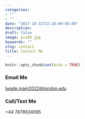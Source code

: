 ```yaml
---
categories:
- ""
- ""
date: "2017-10-31T22:26:09-05:00"
description: 
draft: false
image: pic09.jpg
keywords: ""
slug: contact
title: Contact Me
---
```


```r
knitr::opts_chunk$set(echo = TRUE)
```

### Email Me

[lwade.mam2022\@london.edu](mailto:lwade.mam2022@london.edu){.email}

### Call/Text Me 

+44 7878924085
